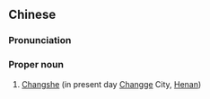 {{also|长社}}
==Chinese==
{{zh-forms|s=长社}}

===Pronunciation===
{{zh-pron
|m=Chángshè
|cat=n
}}

===Proper noun===
{{zh-noun}}

# {{lb|zh|archaic}} [[w:Changge|Changshe]] (in present day [[w:Changge|Changge]] City, [[w:Henan|Henan]])